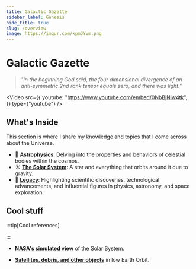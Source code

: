 ```yaml
---
title: Galactic Gazette
sidebar_label: Genesis
hide_title: true
slug: /overview
image: https://imgur.com/kpmJYvm.png
---
```



# Galactic Gazette

> _"In the beginning God said, the four dimensional divergence of an anti-symmetric 2nd rank tensor equals zero, and there was light."_

<div className="video-container">

<Video
  src={{
    youtube: "https://www.youtube.com/embed/0NbBjNiw4tk",
  }}
  type={"youtube"}
/>

</div>


## What's Inside

This section is where I share my knowledge and topics that I come across about the Universe.

- 🚀 **[Astrophysics](/cosmos/astrophysics)**: Delving into the properties and behaviors of celestial bodies within the cosmos.
- ☀️ **[The Solar System](/cosmos/solar-system)**: A star and everything that orbits around it due to gravity.
- 🔭 **[Legacy](/cosmos/legacy)**: Highlighting scientific discoveries, technological advancements, and influential figures in physics, astronomy, and space exploration.


## Cool stuff

:::tip[Cool references]

:::

- **[NASA's simulated view](https://eyes.nasa.gov/apps/solar-system/#/home)** of the Solar System.

- **[Satellites, debris, and other objects](https://platform.leolabs.space/visualizations/leo)** in low Earth Orbit.


